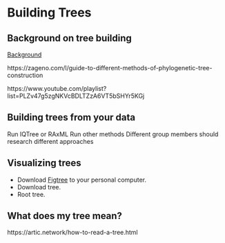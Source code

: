 # Building Trees

## Background on tree building

[Background](https://www.ebi.ac.uk/training-beta/online/courses/introduction-to-phylogenetics/what-is-a-phylogeny/aspects-of-phylogenies/)

https://zageno.com/l/guide-to-different-methods-of-phylogenetic-tree-construction

https://www.youtube.com/playlist?list=PLZv47g5zgNKVcBDLTZzA6VT5bSHYr5KGj

## Building trees from your data

Run IQTree or RAxML
Run other methods
Different group members should research different approaches

## Visualizing trees

* Download [Figtree](https://github.com/rambaut/figtree/releases) to your personal computer.
* Download tree.
* Root tree.

## What does my tree mean?

https://artic.network/how-to-read-a-tree.html
